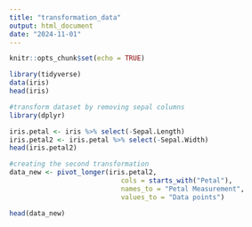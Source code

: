 ```yaml
---
title: "transformation_data"
output: html_document
date: "2024-11-01"
---
```


```r
knitr::opts_chunk$set(echo = TRUE)
```


```r
library(tidyverse)
data(iris)
head(iris)

#transform dataset by removing sepal columns 
library(dplyr)

iris.petal <- iris %>% select(-Sepal.Length)
iris.petal2 <- iris.petal %>% select(-Sepal.Width)
head(iris.petal2)

#creating the second transformation
data_new <- pivot_longer(iris.petal2, 
                            cols = starts_with("Petal"), 
                            names_to = "Petal Measurement", 
                            values_to = "Data points")

head(data_new)



```
